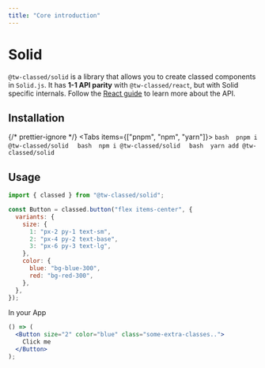 ```yaml
---
title: "Core introduction"
---
```



# Solid

`@tw-classed/solid` is a library that allows you to create classed components in `Solid.js`. It has **1-1 API parity** with `@tw-classed/react`, but with Solid specific internals. Follow the [React guide](/docs) to learn more about the API.

## Installation

{/* prettier-ignore */}
<Tabs items={["pnpm", "npm", "yarn"]}>
  <Tab>
    ```bash 
    pnpm i @tw-classed/solid 
    ```
  </Tab>
  <Tab>
    ```bash 
    npm i @tw-classed/solid 
    ```
  </Tab>
  <Tab>
    ```bash 
    yarn add @tw-classed/solid 
    ```
  </Tab>
</Tabs>

## Usage

```js
import { classed } from "@tw-classed/solid";

const Button = classed.button("flex items-center", {
  variants: {
    size: {
      1: "px-2 py-1 text-sm",
      2: "px-4 py-2 text-base",
      3: "px-6 py-3 text-lg",
    },
    color: {
      blue: "bg-blue-300",
      red: "bg-red-300",
    },
  },
});
```

In your App

```jsx
() => (
  <Button size="2" color="blue" class="some-extra-classes..">
    Click me
  </Button>
);
```
